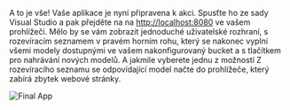 A to je vše! Vaše aplikace je nyní připravena k akci. Spusťte ho ze sady Visual Studio a pak přejděte na
na [http://localhost:8080](http://localhost:8080) ve vašem prohlížeči. Mělo by se vám zobrazit jednoduché uživatelské rozhraní,
s rozevíracím seznamem v pravém horním rohu, který se nakonec vyplní všemi modely dostupnými ve vašem
nakonfigurovaný bucket a s tlačítkem pro nahrávání nových modelů. A jakmile vyberete jednu z možností
Z rozevíracího seznamu se odpovídající model načte do prohlížeče, který zabírá zbytek webové stránky.

![Final App](./final-app.webp)
